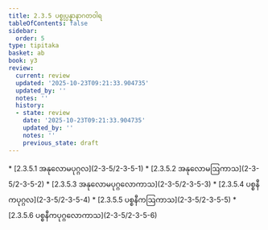 ```yaml
---
title: 2.3.5 ပစ္စုပ္ပန္နာနာဂတဝါရ
tableOfContents: false
sidebar:
  order: 5
type: tipitaka
basket: ab
book: y3
review:
  current: review
  updated: '2025-10-23T09:21:33.904735'
  updated_by: ''
  notes: ''
  history:
  - state: review
    date: '2025-10-23T09:21:33.904735'
    updated_by: ''
    notes: ''
    previous_state: draft
---
```



<ReviewStatus review={frontmatter.review} showDetails={true} />

<HypothesisAnnotation frontmatter={frontmatter} />

<DynamicBreadcrumb />



<TableOfContents book="y3" section="2.3.5">
* [2.3.5.1 အနုလောမပုဂ္ဂလ](2-3-5/2-3-5-1)
* [2.3.5.2 အနုလောမဩကာသ](2-3-5/2-3-5-2)
* [2.3.5.3 အနုလောမပုဂ္ဂလောကာသ](2-3-5/2-3-5-3)
* [2.3.5.4 ပစ္စနီကပုဂ္ဂလ](2-3-5/2-3-5-4)
* [2.3.5.5 ပစ္စနီကဩကာသ](2-3-5/2-3-5-5)
* [2.3.5.6 ပစ္စနီကပုဂ္ဂလောကာသ](2-3-5/2-3-5-6)
</TableOfContents>